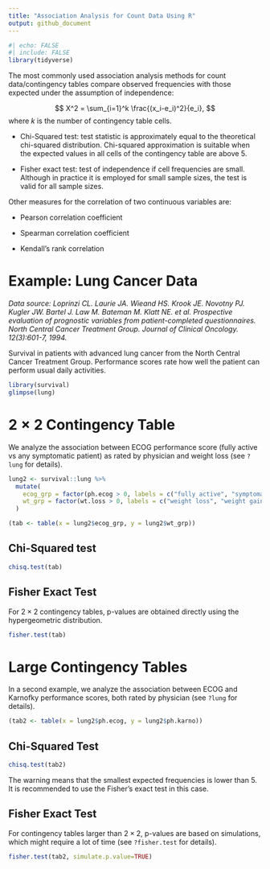 ---
title: "Association Analysis for Count Data Using R"
output: github_document
---

```{r}
#| echo: FALSE
#| include: FALSE
library(tidyverse)
```

The most commonly used association analysis methods for count data/contingency tables compare observed frequencies with those expected under the assumption of independence:

$$
X^2 = \sum_{i=1}^k \frac{(x_i-e_i)^2}{e_i}, 
$$ where $k$ is the number of contingency table cells.

-   Chi-Squared test: test statistic is approximately equal to the theoretical chi-squared distribution. Chi-squared approximation is suitable when the expected values in all cells of the contingency table are above 5.

-   Fisher exact test: test of independence if cell frequencies are small. Although in practice it is employed for small sample sizes, the test is valid for all sample sizes.

Other measures for the correlation of two continuous variables are:

-   Pearson correlation coefficient

-   Spearman correlation coefficient

-   Kendall's rank correlation

# Example: Lung Cancer Data

*Data source:* *Loprinzi CL. Laurie JA. Wieand HS. Krook JE. Novotny PJ. Kugler JW. Bartel J. Law M. Bateman M. Klatt NE. et al. Prospective evaluation of prognostic variables from patient-completed questionnaires. North Central Cancer Treatment Group. Journal of Clinical Oncology. 12(3):601-7, 1994.*

Survival in patients with advanced lung cancer from the North Central Cancer Treatment Group. Performance scores rate how well the patient can perform usual daily activities.

```{r}
library(survival) 
glimpse(lung)
```

# $2\times 2$ Contingency Table

We analyze the association between ECOG performance score (fully active vs any symptomatic patient) as rated by physician and weight loss (see `?lung` for details).

```{r}
lung2 <- survival::lung %>% 
  mutate(
    ecog_grp = factor(ph.ecog > 0, labels = c("fully active", "symptomatic")), 
    wt_grp = factor(wt.loss > 0, labels = c("weight loss", "weight gain"))
  ) 

(tab <- table(x = lung2$ecog_grp, y = lung2$wt_grp))

```

## Chi-Squared test

```{r}
chisq.test(tab)
```

## Fisher Exact Test

For $2 \times 2$ contingency tables, p-values are obtained directly using the hypergeometric distribution.

```{r}
fisher.test(tab)
```

# Large Contingency Tables

In a second example, we analyze the association between ECOG and Karnofky performance scores, both rated by physician (see `?lung` for details).

```{r}
(tab2 <- table(x = lung2$ph.ecog, y = lung2$ph.karno))
```

## Chi-Squared Test

```{r}
chisq.test(tab2)
```

The warning means that the smallest expected frequencies is lower than 5. It is recommended to use the Fisher's exact test in this case.

## Fisher Exact Test

For contingency tables larger than $2 \times 2$, p-values are based on simulations, which might require a lot of time (see `?fisher.test` for details).

```{r}
fisher.test(tab2, simulate.p.value=TRUE)
```
